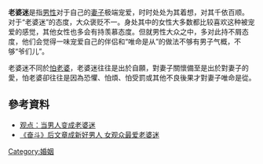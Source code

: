 '''老婆迷'''是指[[男性|男性]]对于自己的[[妻子|妻子]]极端宠爱，时时处处为其着想，对其千依百顺。
对于“老婆迷”的态度，大众褒贬不一。身处其中的女性大多数都比较喜欢这种被宠爱的感觉，其他女性也多会有持羡慕态度。但就男性大众之中，多对此持不屑态度，他们会觉得一味宠爱自己的伴侣和“唯命是从”的做法不够有男子气概，不够“爷们儿”。

老婆迷不同於[[怕老婆|怕老婆]]，老婆迷往往是出於自願，對妻子關懷備至是出於對妻子的愛，怕老婆卻往往是因為恐懼、怕煩、怕受罰或其他不良後果才對妻子唯命是從。

==參考資料==
*[http://man.eladies.sina.com.cn/n/2004-11-22/13312.html 观点：当男人变成老婆迷] {{Wayback|url=http://man.eladies.sina.com.cn/n/2004-11-22/13312.html |date=20051216200546 }}
*[https://web.archive.org/web/20080411220915/http://tv.yntv.cn/category/2021201/2008/03/01/2008-03-01_548419_2021201.shtml 《奋斗》后文章成新好男人 女观众最爱老婆迷]
[[Category:婚姻|Category:婚姻]]